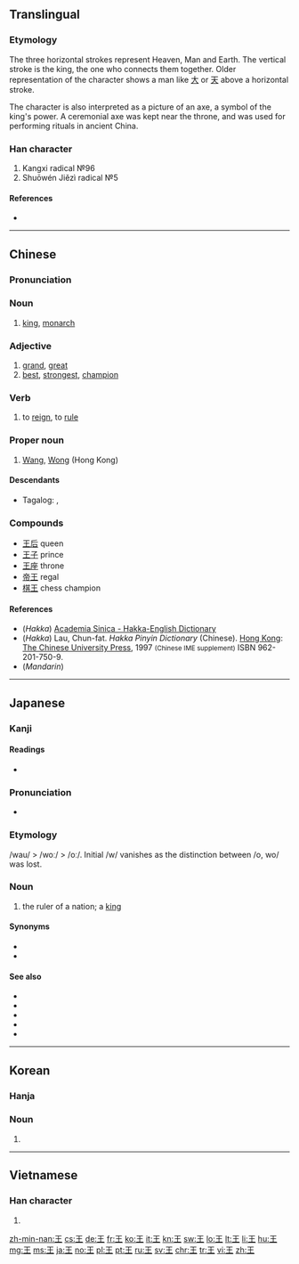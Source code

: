 {{also|玉|主}}

==Translingual==
{{stroke order|type=bw}}
{{stroke order|type=jbw}}
{{stroke order|type=animate}}

===Etymology===
{{Han etyl}}

The three horizontal strokes represent Heaven, Man and Earth. The vertical stroke is the king, the one who connects them together. Older representation of the character shows a man like [[大]] or [[天]] above a horizontal stroke.

{{liushu|p}}

The character is also interpreted as a picture of an axe, a symbol of the king's power. A ceremonial axe was kept near the throne, and was used for performing rituals in ancient China.

===Han character===
{{Han char|rn=96|rad=玉|as=00|sn=4|four=1010<sub>4</sub>|canj=一土 (MG)}}
{{wikipedia|Wang (Chinese title)}}
{{wikipedia|Wang (surname)}}
# Kangxi radical №96
# Shuōwén Jiězì radical №5

====References====
* {{Han ref|kx=0727.020|dkj=20823|dj=1137.010|hdz=21099.100|uh=738B|ud=29579|bh=A4FD|bd=42237}}

----

==Chinese==
{{zh-forms}}

===Pronunciation===
{{zh-pron
|m=wáng,Wáng
|c=wong4,wong6
|h=pfs=vông;hpy=ong2, vong2
|mn=ông
|w=3hhuaan
|mc=y
|oc=y
|ma=|ma2=
|cat=n,a,v,pn
}}

===Noun===
{{zh-noun}}

# [[king]], [[monarch]]
#: {{zh-usex|這 男孩 被 擁 立 為 王。|The boy was proclaimed king.}}

===Adjective===
{{zh-adj}}

# [[grand]], [[great]]
# [[best]], [[strongest]], [[champion]]
#: {{zh-usex|棋王|chess champion}}
#: {{zh-usex|拳王|boxing champion}}

===Verb===
{{zh-verb|ts|pin=wàng|pint=wang4}}

# {{context|archaic|lang=cmn}} to [[reign]], to [[rule]]

===Proper noun===
{{zh-proper noun}}

# {{surname|lang=zh}} [[Wang]], [[Wong]] (Hong Kong)

====Descendants====
* {{qualifier|Hokkien dialect}} Tagalog: {{l|tl|Ong}}, {{l|tl|Wong}}

===Compounds===
*[[王后]] queen
*[[王子]] prince
*[[王座]] throne
*[[帝王]] regal
*[[棋王]] chess champion

====References====
*(''Hakka'') [http://minhakka.ling.sinica.edu.tw/bkg/hakyin/search.php?DETAIL=1&LIMIT=id=54629&dbname=su_tian_1&graph=2 Academia Sinica - Hakka-English Dictionary]
*(''Hakka'') Lau, Chun-fat. ''Hakka Pinyin Dictionary'' (Chinese). [[Hong Kong]]: [[w:Chinese University of Hong Kong|The Chinese University Press]], 1997 <small>(Chinese IME supplement)</small> ISBN 962-201-750-9.
*(''Mandarin'') {{cite web
| url = http://www.mdbg.net/chindict/chindict.php?page=worddict&wdrst=0&wdqb=王
| title = 王
| work = MDBG English to Chinese dictionary ( Based on CC-CEDICT )
| language = Mandarin/English
| accessdate = 2014-02-18}}

----

==Japanese==
{{wikipedia|lang=ja}}

===Kanji===
{{ja-kanji|grade=1|rs=玉00}}

====Readings====
* {{ja-readings|goon=[[おう]] (ō)|kanon=[[おう]] (ō)|kun=[[きみ]] (kimi)}}

===Pronunciation===
* {{IPA|/oː/|lang=ja}}

===Etymology===
/wau/ > /woː/ > /oː/. Initial /w/ vanishes as the distinction between /o, wo/ was lost.

===Noun===
{{ja-noun|おう|hhira=わう}}

# the ruler of a nation; a [[king]]

====Synonyms====
* {{l|ja|玉}}
* {{l|ja|主}}

====See also====
* {{ja-r|女王|じょ.おう|gloss=queen}}
* {{ja-r|王女|おうじょ|gloss=princess}}
* {{ja-r|帝王|ていおう|gloss=emperor}}
* {{ja-r|皇帝|こうてい|gloss=emperor}}
* {{ja-r|天皇|てんのう|gloss=emperor of Japan}}

----

==Korean==

===Hanja===
{{ko-hanja|hangeul=왕|mr=wang|y=wang|eumhun=임금|ehrv=imgeum|ehmr=imgŭm|ehy=imkum}}

===Noun===
{{ko-noun|hj|hangeul=왕}}

# {{hanja form of|왕|[[king]], [[monarch]]}}

----

==Vietnamese==

===Han character===
{{vi-hantu|[[vương]], [[vướng]]|rs=玉00}}

# {{defn|lang=vi|sort=玉00}}

[[zh-min-nan:王]]
[[cs:王]]
[[de:王]]
[[fr:王]]
[[ko:王]]
[[it:王]]
[[kn:王]]
[[sw:王]]
[[lo:王]]
[[lt:王]]
[[li:王]]
[[hu:王]]
[[mg:王]]
[[ms:王]]
[[ja:王]]
[[no:王]]
[[pl:王]]
[[pt:王]]
[[ru:王]]
[[sv:王]]
[[chr:王]]
[[tr:王]]
[[vi:王]]
[[zh:王]]